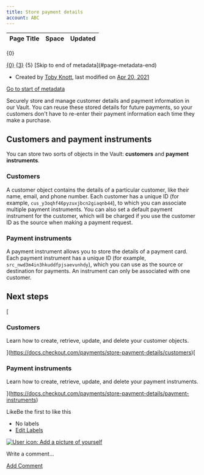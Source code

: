 ```yaml
---
title: Store payment details
account: ABC
---
```


<table class="aui"> <thead> <tr class="header"> <th class="search-result-title">Page Title</th> <th class="search-result-space">Space</th> <th class="search-result-date">Updated</th> </tr> </thead> </table> <p class="search-result-count">{0}</p> <tr class="search-result"> <td class="search-result-title"><a href="{1}" class="content-type-{2}"><span>{0}</span></a></td> <td class="search-result-space"><a class="space" href="/display/{4}/" title="{3}">{3}</a></td> <td class="search-result-date"><span class="date" title="{6}">{5}</span></td> </tr> [Skip to end of metadata](#page-metadata-end)

*   Created by [Toby Knott](    /display/~toby.knott
    ), last modified on [Apr 20, 2021](/pages/diffpagesbyversion.action?pageId=20120811&selectedPageVersions=14&selectedPageVersions=15 "Show changes")

[Go to start of metadata](#page-metadata-start)

Securely store and manage customer details and payment information in our Vault. You can reuse these stored details for future payments, so your customers don't have to re-enter their payment information each time they make a purchase.

Customers and payment instruments
---------------------------------

You can store two sorts of objects in the Vault: **customers** and **payment** **instruments**.

### Customers

A customer object contains the details of a particular customer, like their name, email, and phone number. Each customer has a unique ID (for example, `cus_y3oqhf46pyzuxjbcn2giaqnb44`), to which you can associate multiple payment instruments. You can also set a default payment instrument for the customer, which will be charged if you use the customer ID as the source when making a payment request.

### Payment instruments

A payment instrument allows you to store the details of a payment card. Each payment instrument has a unique ID (for example, `src_nwd3m4in3hkuddfpjsaevunhdy`), which you can use as the source or destination for payments. An instrument can only be associated with one customer.

Next steps
----------

[

### Customers

Learn how to create, retrieve, update, and delete your customer objects.





](https://docs.checkout.com/payments/store-payment-details/customers)[

### Payment instruments

Learn how to create, retrieve, update, and delete your payment instruments.





](https://docs.checkout.com/payments/store-payment-details/payment-instruments)

LikeBe the first to like this

*   No labels
*   [Edit Labels](# "Edit Labels (Type 'l')")

[![User icon: Add a picture of yourself](/s/en_GB/7901/abf7b35644d5a5d1d7e4b0969a83e8eb2b569fb5/_/images/icons/profilepics/add_profile_pic.svg)](/users/profile/editmyprofilepicture.action)

Write a comment…

[Add Comment](/display/DOCS/Store+payment+details?showComments=true&showCommentArea=true#addcomment)